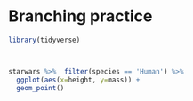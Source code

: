 # Branching practice

```r
library(tidyverse)
```

```r

```

```r

```


```r
starwars %>%  filter(species == 'Human') %>% 
  ggplot(aes(x=height, y=mass)) +
  geom_point() 
```